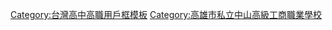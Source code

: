 {{Userbox
  |id=
  |id-c=#FFFFFF
  |info=這個用戶是'''[[高雄市私立中山高級工商職業學校|中山監獄]]'''的受刑人、戒護士、獄卒或典獄長。
  |info-c=#F0D278
  |info-s=10
  |border-c=#000000
}}<includeonly>[[Category:高雄市私立中山工商維基人|{{PAGENAME}}]]</includeonly>
<noinclude>
<p style="clear: both; padding-top: 2em">

[[Category:台灣高中高職用戶框模板]]
[[Category:高雄市私立中山高級工商職業學校]]
</noinclude>